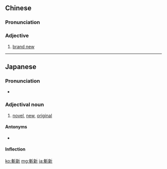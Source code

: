 {{also|斩新}}
==Chinese==
{{zh-forms|s=斩新}}

===Pronunciation===
{{zh-pron
|m=zhǎnxīn
|cat=a
}}

===Adjective===
{{zh-adj}}

# {{lb|zh|literary}} [[brand new]]

----

==Japanese==
{{ja-kanjitab|ざん|しん|yomi=o}}

===Pronunciation===
* {{ja-pron|ざんしん}}

===Adjectival noun===
{{ja-adj|decl=na|ざんしん}}

# [[novel]], [[new]], [[original]]

====Antonyms====
* {{ja-r|陳腐|ちんぷ}}

====Inflection====
{{ja-na|ざんしん}}

[[ko:斬新]]
[[mg:斬新]]
[[ja:斬新]]
